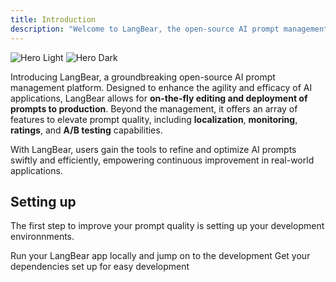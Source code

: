 ```yaml
---
title: Introduction
description: "Welcome to LangBear, the open-source AI prompt management platform."
---
```


<img
  className="block dark:hidden"
  src="/images/hero-light.svg"
  alt="Hero Light"
/>
<img
  className="hidden dark:block"
  src="/images/hero-dark.svg"
  alt="Hero Dark"
/>

Introducing LangBear, a groundbreaking open-source AI prompt management platform. Designed to
enhance the agility and efficacy of AI applications, LangBear allows for **on-the-fly editing
and deployment of prompts to production**. Beyond the management, it offers an array of
features to elevate prompt quality, including **localization**, **monitoring**, **ratings**,
and **A/B testing** capabilities.

With LangBear, users gain the tools to refine and optimize AI prompts
swiftly and efficiently, empowering continuous improvement in real-world applications.

## Setting up

The first step to improve your prompt quality is setting up your development environnments.

<CardGroup cols={2}>
  <Card
    title="Run LangBear App"
    icon="check"
    href="/quickstart#running-langbear-application"
  >
    Run your LangBear app locally and jump on to the development
  </Card>
  <Card
    title="Setup Development"
    icon="dev"
    href="/quickstart#setting-up-your-development"
  >
    Get your dependencies set up for easy development
  </Card>
</CardGroup>

